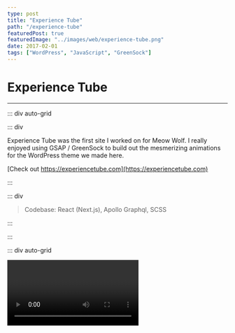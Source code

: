 ```yaml
---
type: post
title: "Experience Tube"
path: "/experience-tube"
featuredPost: true
featuredImage: "../images/web/experience-tube.png"
date: 2017-02-01
tags: ["WordPress", "JavaScript", "GreenSock"]
---
```



# Experience Tube

---

::: div auto-grid

::: div

Experience Tube was the first site I worked on for Meow Wolf. I really enjoyed using GSAP / GreenSock to build out the mesmerizing animations for the WordPress theme we made here.

[Check out https://experiencetube.com](https://experiencetube.com)

:::

::: div

> Codebase: React (Next.js), Apollo Graphql, SCSS

:::

:::

::: div auto-grid

<Video type="youtube" url="WSKV-LyBU8Q" />

<Video type="youtube" url="4z2g6ikK0B8" />

:::
